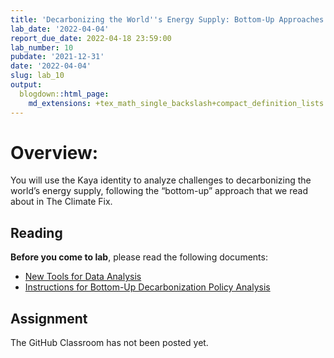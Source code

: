 ```yaml
---
title: 'Decarbonizing the World''s Energy Supply: Bottom-Up Approaches'
lab_date: '2022-04-04'
report_due_date: 2022-04-18 23:59:00
lab_number: 10
pubdate: '2021-12-31'
date: '2022-04-04'
slug: lab_10
output:
  blogdown::html_page:
    md_extensions: +tex_math_single_backslash+compact_definition_lists
---
```

# Overview:

You will use the Kaya identity to analyze challenges to decarbonizing the world's energy supply, following the "bottom-up" approach that we read about in The Climate Fix.

## Reading

**Before you come to lab**, please read the following documents:

* [New Tools for Data Analysis](/lab_docs/lab_10_new_tools){target="_blank"}
* [Instructions for Bottom-Up Decarbonization Policy Analysis](/lab_docs/lab_10_instructions){target="_blank"}

## Assignment

The GitHub Classroom has not been posted yet.
